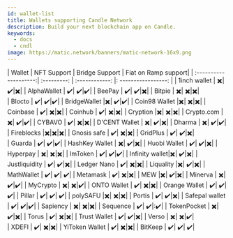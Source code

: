 ```yaml
---
id: wallet-list
title: Wallets supporting Candle Network
description: Build your next blockchain app on Candle.
keywords:
  - docs
  - cndl
image: https://matic.network/banners/matic-network-16x9.png 
---
```


| Wallet                | NFT Support | Bridge Support | Fiat on Ramp support|
| :--------------------:| :---------: | :------------: |: -----------------: |
| 1inch wallet	 | :heavy_multiplication_x:| :heavy_check_mark:|:heavy_multiplication_x:|
| AlphaWallet    | :heavy_check_mark:| :heavy_check_mark:|:heavy_check_mark:| 
| BeePay         | :heavy_check_mark:| :heavy_check_mark:|:heavy_multiplication_x:|
| Bitpie         | :heavy_multiplication_x:| :heavy_multiplication_x:|:heavy_multiplication_x:|   
| Blocto         | :heavy_check_mark:| :heavy_check_mark:|:heavy_check_mark:|
| BridgeWallet   |:heavy_multiplication_x:| :heavy_check_mark:|:heavy_check_mark:|
| Coin98 Wallet  |:heavy_multiplication_x:| :heavy_multiplication_x:|:heavy_multiplication_x:|
| Coinbase       | :heavy_check_mark:| :heavy_multiplication_x:|:heavy_multiplication_x:|
| Coinhub        | :heavy_check_mark:| :heavy_multiplication_x:|:heavy_multiplication_x:|
| Cryption       |:heavy_multiplication_x:| :heavy_multiplication_x:|:heavy_multiplication_x:|
| Crypto.com     |:heavy_multiplication_x:| :heavy_check_mark:|:heavy_check_mark:|
| CYBAVO         | :heavy_check_mark:| :heavy_multiplication_x:|:heavy_multiplication_x:|
| D'CENT Wallet  | :heavy_multiplication_x:| :heavy_check_mark:|:heavy_multiplication_x:|
| Dharma         | :heavy_multiplication_x:| :heavy_check_mark:|:heavy_check_mark:|
| Fireblocks     |:heavy_multiplication_x:|:heavy_multiplication_x:|:heavy_multiplication_x:|
| Gnosis safe    | :heavy_check_mark:| :heavy_multiplication_x:|:heavy_multiplication_x:|
| GridPlus       | :heavy_check_mark:| :heavy_check_mark:|:heavy_multiplication_x:|   
| Guarda         | :heavy_check_mark:| :heavy_check_mark:|:heavy_check_mark:|
| HashKey Wallet | :heavy_multiplication_x:| :heavy_check_mark:|:heavy_multiplication_x:|
| Huobi Wallet   | :heavy_check_mark:| :heavy_check_mark:|:heavy_multiplication_x:|
| Hyperpay       | :heavy_multiplication_x:| :heavy_multiplication_x:|:heavy_multiplication_x:|
| ImToken        | :heavy_check_mark:| :heavy_check_mark:|:heavy_check_mark:|
| Infinity wallet|:heavy_multiplication_x:| :heavy_check_mark:|:heavy_multiplication_x:|
| Justliquidity  | :heavy_check_mark:| :heavy_check_mark:|:heavy_multiplication_x:|
| Ledger Nano    | :heavy_check_mark:| :heavy_multiplication_x:|:heavy_multiplication_x:|
| Liquality      |:heavy_multiplication_x:| :heavy_check_mark:|:heavy_multiplication_x:|
| MathWallet     | :heavy_check_mark:| :heavy_check_mark:| :heavy_check_mark:|
| Metamask       | :heavy_check_mark:| :heavy_multiplication_x:|:heavy_multiplication_x:|
| MEW            |:heavy_multiplication_x:| :heavy_check_mark:|:heavy_multiplication_x:|
| Minerva        | :heavy_multiplication_x:| :heavy_check_mark:|:heavy_check_mark:|
| MyCrypto       | :heavy_multiplication_x:| :heavy_multiplication_x:|:heavy_check_mark:|
| ONTO Wallet    | :heavy_check_mark:| :heavy_multiplication_x:|:heavy_multiplication_x:|
| Orange Wallet  | :heavy_check_mark:| :heavy_check_mark:| :heavy_check_mark:|
| Pillar         | :heavy_check_mark:| :heavy_check_mark:| :heavy_check_mark:|
| polySAFU       |:heavy_multiplication_x:| :heavy_multiplication_x:|:heavy_multiplication_x:|
| Portis         | :heavy_check_mark:| :heavy_check_mark:|:heavy_multiplication_x:|
| Safepal wallet | :heavy_check_mark:| :heavy_check_mark:|:heavy_check_mark:|
| Sapiency       | :heavy_multiplication_x:| :heavy_multiplication_x:|:heavy_multiplication_x:|
| Sequence       | :heavy_check_mark:| :heavy_check_mark:|::heavy_check_mark:|
| TokenPocket    | :heavy_multiplication_x:| :heavy_check_mark:|:heavy_multiplication_x:|
| Torus          | :heavy_check_mark:| :heavy_multiplication_x:|:heavy_multiplication_x:|
| Trust Wallet   | :heavy_check_mark:| :heavy_check_mark:|:heavy_multiplication_x:|
| Verso          | :heavy_multiplication_x:| :heavy_multiplication_x:|:heavy_check_mark:|   
| XDEFI          | :heavy_check_mark:|  :heavy_multiplication_x:|:heavy_multiplication_x:|
| YiToken Wallet | :heavy_check_mark:|  :heavy_multiplication_x:|:heavy_multiplication_x:|
| BitKeep        | :heavy_check_mark:| :heavy_check_mark:| :heavy_check_mark:|

